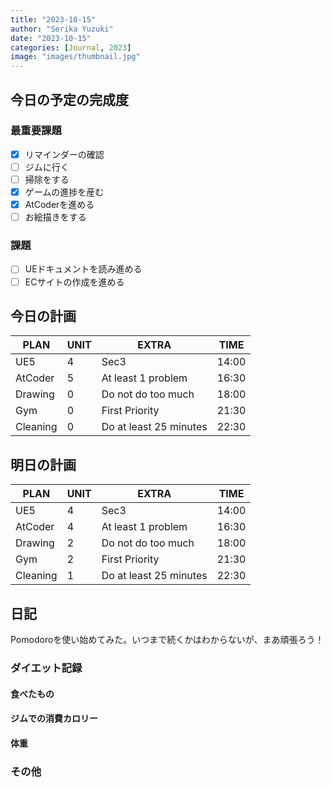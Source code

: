 ```yaml
---
title: "2023-10-15"
author: "Serika Yuzuki"
date: "2023-10-15"
categories: [Journal, 2023]
image: "images/thumbnail.jpg"
---
```


## 今日の予定の完成度

### 最重要課題

-   [x] リマインダーの確認
-   [ ] ジムに行く
-   [ ] 掃除をする
-   [x] ゲームの進捗を産む
-   [x] AtCoderを進める
-   [ ] お絵描きをする

### 課題

-   [ ] UEドキュメントを読み進める
-   [ ] ECサイトの作成を進める

## 今日の計画

|   PLAN   | UNIT |         EXTRA          | TIME  |
| -------- | ---- | ---------------------- | ----- |
| UE5      | 4    | Sec3                   | 14:00 |
| AtCoder  | 5    | At least 1 problem     | 16:30 |
| Drawing  | 0    | Do not do too much     | 18:00 |
| Gym      | 0    | First Priority         | 21:30 |
| Cleaning | 0    | Do at least 25 minutes | 22:30 |

## 明日の計画

|   PLAN   | UNIT |         EXTRA          | TIME  |
| -------- | ---- | ---------------------- | ----- |
| UE5      | 4    | Sec3                   | 14:00 |
| AtCoder  | 4    | At least 1 problem     | 16:30 |
| Drawing  | 2    | Do not do too much     | 18:00 |
| Gym      | 2    | First Priority         | 21:30 |
| Cleaning | 1    | Do at least 25 minutes | 22:30 |

## 日記

Pomodoroを使い始めてみた。いつまで続くかはわからないが、まあ頑張ろう！

### ダイエット記録

#### 食べたもの

#### ジムでの消費カロリー

#### 体重

### その他